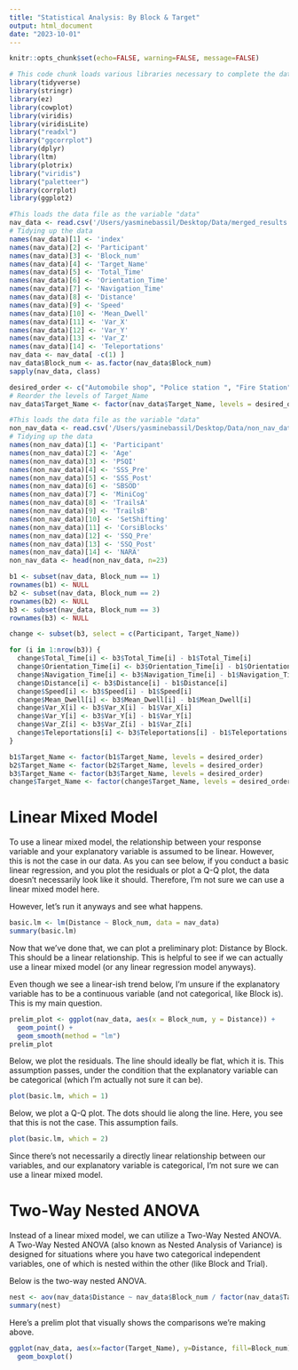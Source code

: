 ```yaml
---
title: "Statistical Analysis: By Block & Target"
output: html_document
date: "2023-10-01"
---
```


```r
knitr::opts_chunk$set(echo=FALSE, warning=FALSE, message=FALSE)
```

```r
# This code chunk loads various libraries necessary to complete the data analysis and produce graphics
library(tidyverse)
library(stringr)
library(ez)
library(cowplot)
library(viridis)
library(viridisLite)
library("readxl")
library("ggcorrplot")
library(dplyr)
library(ltm)
library(plotrix)
library("viridis")
library("paletteer")
library(corrplot)
library(ggplot2)
```

```r
#This loads the data file as the variable "data"
nav_data <- read.csv('/Users/yasminebassil/Desktop/Data/merged_results.csv')
# Tidying up the data
names(nav_data)[1] <- 'index'
names(nav_data)[2] <- 'Participant'
names(nav_data)[3] <- 'Block_num'
names(nav_data)[4] <- 'Target_Name'
names(nav_data)[5] <- 'Total_Time'
names(nav_data)[6] <- 'Orientation_Time'
names(nav_data)[7] <- 'Navigation_Time'
names(nav_data)[8] <- 'Distance'
names(nav_data)[9] <- 'Speed'
names(nav_data)[10] <- 'Mean_Dwell'
names(nav_data)[11] <- 'Var_X'
names(nav_data)[12] <- 'Var_Y'
names(nav_data)[13] <- 'Var_Z'
names(nav_data)[14] <- 'Teleportations'
nav_data <- nav_data[ -c(1) ]
nav_data$Block_num <- as.factor(nav_data$Block_num)
sapply(nav_data, class)

desired_order <- c("Automobile shop", "Police station ", "Fire Station", "Bank", "Pawn Shop", "Pizzeria", "Quattroki Restaurant", "High School")
# Reorder the levels of Target_Name
nav_data$Target_Name <- factor(nav_data$Target_Name, levels = desired_order)

#This loads the data file as the variable "data"
non_nav_data <- read.csv('/Users/yasminebassil/Desktop/Data/non_nav_data.csv')
# Tidying up the data
names(non_nav_data)[1] <- 'Participant'
names(non_nav_data)[2] <- 'Age'
names(non_nav_data)[3] <- 'PSQI'
names(non_nav_data)[4] <- 'SSS_Pre'
names(non_nav_data)[5] <- 'SSS_Post'
names(non_nav_data)[6] <- 'SBSOD'
names(non_nav_data)[7] <- 'MiniCog'
names(non_nav_data)[8] <- 'TrailsA'
names(non_nav_data)[9] <- 'TrailsB'
names(non_nav_data)[10] <- 'SetShifting'
names(non_nav_data)[11] <- 'CorsiBlocks'
names(non_nav_data)[12] <- 'SSQ_Pre'
names(non_nav_data)[13] <- 'SSQ_Post'
names(non_nav_data)[14] <- 'NARA'
non_nav_data <- head(non_nav_data, n=23)
```

```r
b1 <- subset(nav_data, Block_num == 1)
rownames(b1) <- NULL 
b2 <- subset(nav_data, Block_num == 2)
rownames(b2) <- NULL 
b3 <- subset(nav_data, Block_num == 3)
rownames(b3) <- NULL 

change <- subset(b3, select = c(Participant, Target_Name))

for (i in 1:nrow(b3)) {
  change$Total_Time[i] <- b3$Total_Time[i] - b1$Total_Time[i]
  change$Orientation_Time[i] <- b3$Orientation_Time[i] - b1$Orientation_Time[i]
  change$Navigation_Time[i] <- b3$Navigation_Time[i] - b1$Navigation_Time[i]
  change$Distance[i] <- b3$Distance[i] - b1$Distance[i]
  change$Speed[i] <- b3$Speed[i] - b1$Speed[i]
  change$Mean_Dwell[i] <- b3$Mean_Dwell[i] - b1$Mean_Dwell[i]
  change$Var_X[i] <- b3$Var_X[i] - b1$Var_X[i]
  change$Var_Y[i] <- b3$Var_Y[i] - b1$Var_Y[i]
  change$Var_Z[i] <- b3$Var_Z[i] - b1$Var_Z[i]
  change$Teleportations[i] <- b3$Teleportations[i] - b1$Teleportations[i]
}

b1$Target_Name <- factor(b1$Target_Name, levels = desired_order)
b2$Target_Name <- factor(b2$Target_Name, levels = desired_order)
b3$Target_Name <- factor(b3$Target_Name, levels = desired_order)
change$Target_Name <- factor(change$Target_Name, levels = desired_order)
```

# Linear Mixed Model

To use a linear mixed model, the relationship between your response variable 
and your explanatory variable is assumed to be linear. However, this is not the
case in our data. As you can see below, if you conduct a basic linear regression, 
and you plot the residuals or plot a Q-Q plot, the data doesn't necessarily 
look like it should. Therefore, I'm not sure we can use a linear mixed model here.


However, let's run it anyways and see what happens.

```r
basic.lm <- lm(Distance ~ Block_num, data = nav_data)
summary(basic.lm)
```

Now that we've done that, we can plot a preliminary plot: Distance by Block. 
This should be a linear relationship. This is helpful to see if we can actually
use a linear mixed model (or any linear regression model anyways). 

Even though we see a linear-ish trend below, I'm unsure if the explanatory variable
has to be a continuous variable (and not categorical, like Block is). This is
my main question. 

```r
prelim_plot <- ggplot(nav_data, aes(x = Block_num, y = Distance)) +
  geom_point() +
  geom_smooth(method = "lm")
prelim_plot
```

Below, we plot the residuals. The line should ideally be flat, which it is.
This assumption passes, under the condition that the explanatory variable can be
categorical (which I'm actually not sure it can be). 

```r
plot(basic.lm, which = 1)
```

Below, we plot a Q-Q plot. The dots should lie along the line. Here, you see that this
is not the case. This assumption fails. 

```r
plot(basic.lm, which = 2) 
```

Since there's not necessarily a directly linear relationship between our variables, 
and our explanatory variable is categorical, I'm not sure we can use a linear
mixed model. 

# Two-Way Nested ANOVA

Instead of a linear mixed model, we can utilize a Two-Way Nested ANOVA. A Two-Way 
Nested ANOVA (also known as Nested Analysis of Variance) is designed for 
situations where you have two categorical independent variables, one of which 
is nested within the other (like Block and Trial). 

Below is the two-way nested ANOVA.

```r
nest <- aov(nav_data$Distance ~ nav_data$Block_num / factor(nav_data$Target_Name))
summary(nest)
```


Here's a prelim plot that visually shows the comparisons we're making above.

```r
ggplot(nav_data, aes(x=factor(Target_Name), y=Distance, fill=Block_num))+
  geom_boxplot()
```